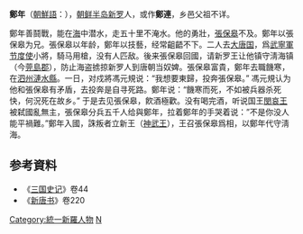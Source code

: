 '''鄭年'''（[[朝鮮語|朝鮮語]]：{{lang|ko|'''정년'''}}），[[朝鲜半岛|朝鲜半岛]][[新罗|新罗]]人，或作'''鄭連'''，乡邑父祖不详。

鄭年善鬪戰，能在[[海|海]]中潜水，走五十里不淹水。他的勇壯，[[張保皋|張保皋]]不及。鄭年以張保皋为兄。張保皋以年龄，鄭年以技藝，经常齟齬不下。二人去[[大唐国|大唐国]]，爲[[武寧軍节度使|武寧軍节度使]]小將，騎马用槍，没有人匹敌。後来張保皋回國，请新罗王让他镇守淸海镇（今[[莞島郡|莞島郡]]），防止海盗掳掠新罗人到唐朝当奴婢。張保皋富貴，鄭年去職饑寒，在[[泗州|泗州]][[漣水縣|漣水縣]]。一日，对戍將馮元規说：“我想要東歸，投奔張保皋。” 馮元規认为他和張保皋有矛盾，去投奔是自寻死路。鄭年说：“饑寒而死，不如被兵器杀死快，何況死在故乡。” 于是去见張保皋，飮酒極歡。没有喝完酒，听说国王[[閔哀王|閔哀王]]被弑國亂無主，張保皋分兵五千人给與鄭年，拉着鄭年的手哭着说：”不是你没人能平禍難。”鄭年入國，誅叛者立新王（[[神武王|神武王]]），王召張保皋爲相，以鄭年代守淸海。

== 参考資料 ==
*《[[三国史记|三国史记]]》卷44
*《[[新唐书|新唐书]]》卷220

{{DEFAULTSORT:Z}}
[[Category:統一新羅人物|Category:統一新羅人物]]
[[Category:鄭姓|N]]